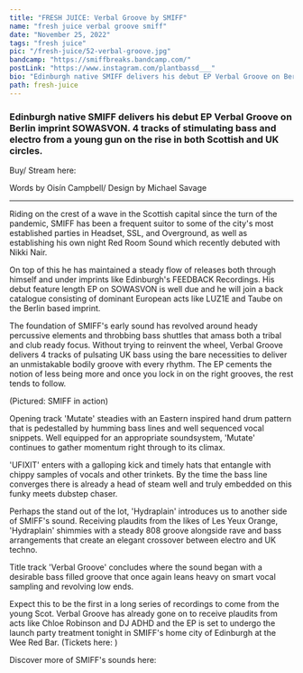 ---
title: "FRESH JUICE: Verbal Groove by SMIFF"
name: "fresh juice verbal groove smiff"
date: "November 25, 2022"
tags: "fresh juice"
pic: "/fresh-juice/52-verbal-groove.jpg"
bandcamp: "https://smiffbreaks.bandcamp.com/"
postLink: "https://www.instagram.com/plantbassd___"
bio: "Edinburgh native SMIFF delivers his debut EP Verbal Groove on Berlin imprint SOWASVON. 4 tracks of stimulating bass and electro from a young gun on the rise in both Scottish and UK circles"
path: fresh-juice
---

### Edinburgh native SMIFF delivers his debut EP Verbal Groove on Berlin imprint SOWASVON. 4 tracks of stimulating bass and electro from a young gun on the rise in both Scottish and UK circles.

Buy/ Stream here: <HoverLink url="smiffbreaks.bandcamp.com/" external inline />

<Picture src="/fresh-juice/52-smiff.jpg" alt="verbal groove album art" size={1200} />
<p className="smallText">Words by Oisín Campbell/ Design by Michael Savage</p>

<hr />

Riding on the crest of a wave in the Scottish capital since the turn of the pandemic, SMIFF has been a frequent suitor to some of the city's most established parties in Headset, SSL, and Overground, as well as establishing his own night Red Room Sound which recently debuted with Nikki Nair.

On top of this he has maintained a steady flow of releases both through himself and under imprints like Edinburgh's FEEDBACK Recordings. His debut feature length EP on SOWASVON is well due and he will join a back catalogue consisting of dominant European acts like LUZ1E and Taube on the Berlin based imprint.

The foundation of SMIFF's early sound has revolved around heady percussive elements and throbbing bass shuttles that amass both a tribal and club ready focus. Without trying to reinvent the wheel, Verbal Groove delivers 4 tracks of pulsating UK bass using the bare necessities to deliver an unmistakable bodily groove with every rhythm. The EP cements the notion of less being more and once you lock in on the right grooves, the rest tends to follow.

<Picture src="/fresh-juice/52-sneakys.jpg" alt="Smiff cover pic" size={1200} />
<p className="smallText">(Pictured: SMIFF in action)</p>

Opening track 'Mutate' steadies with an Eastern inspired hand drum pattern that is pedestalled by humming bass lines and well sequenced vocal snippets. Well equipped for an appropriate soundsystem, 'Mutate' continues to gather momentum right through to its climax.

'UFIXIT' enters with a galloping kick and timely hats that entangle with chippy samples of vocals and other trinkets. By the time the bass line converges there is already a head of steam well and truly embedded on this funky meets dubstep chaser.

Perhaps the stand out of the lot, 'Hydraplain' introduces us to another side of SMIFF's sound. Receiving plaudits from the likes of Les Yeux Orange, 'Hydraplain' shimmies with a steady 808 groove alongside rave and bass arrangements that create an elegant crossover between electro and UK techno.

<Picture src="/fresh-juice/52-blur.jpg" alt="Smiff DJing pic" size={1200} />

Title track 'Verbal Groove' concludes where the sound began with a desirable bass filled groove that once again leans heavy on smart vocal sampling and revolving low ends.

Expect this to be the first in a long series of recordings to come from the young Scot. Verbal Groove has already gone on to receive plaudits from acts like Chloe Robinson and DJ ADHD and the EP is set to undergo the launch party treatment tonight in SMIFF's home city of Edinburgh at the Wee Red Bar.
(Tickets here: <HoverLink url="ra.co/events/1607808" external inline />)

Discover more of SMIFF's sounds here: <HoverLink url="smiffbreaks.bandcamp.com/" external inline />

